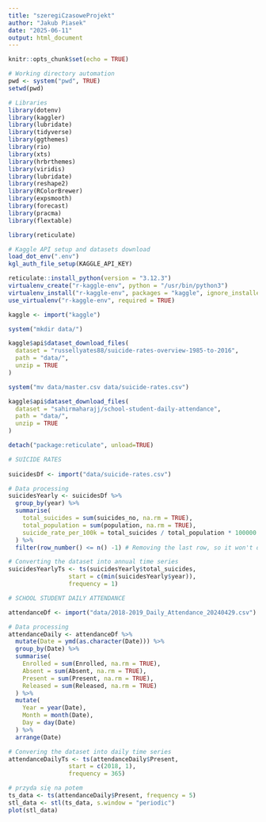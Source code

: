 ```yaml
---
title: "szeregiCzasoweProjekt"
author: "Jakub Piasek"
date: "2025-06-11"
output: html_document
---
```


```r
knitr::opts_chunk$set(echo = TRUE)

# Working directory automation
pwd <- system("pwd", TRUE)
setwd(pwd)
```


```r
# Libraries
library(dotenv)
library(kaggler)
library(lubridate)
library(tidyverse)
library(ggthemes)
library(rio)
library(xts)
library(hrbrthemes)
library(viridis)
library(lubridate)
library(reshape2)
library(RColorBrewer)
library(expsmooth)
library(forecast)
library(pracma)
library(flextable)
```



```r
library(reticulate)

# Kaggle API setup and datasets download
load_dot_env(".env")
kgl_auth_file_setup(KAGGLE_API_KEY)

reticulate::install_python(version = "3.12.3")
virtualenv_create("r-kaggle-env", python = "/usr/bin/python3")
virtualenv_install("r-kaggle-env", packages = "kaggle", ignore_installed = TRUE)
use_virtualenv("r-kaggle-env", required = TRUE)

kaggle <- import("kaggle")

system("mkdir data/")

kaggle$api$dataset_download_files(
  dataset = "russellyates88/suicide-rates-overview-1985-to-2016",
  path = "data/",
  unzip = TRUE
)

system("mv data/master.csv data/suicide-rates.csv")

kaggle$api$dataset_download_files(
  dataset = "sahirmaharajj/school-student-daily-attendance",
  path = "data/",
  unzip = TRUE
)

detach("package:reticulate", unload=TRUE)
```


```r
# SUICIDE RATES
 
suicidesDf <- import("data/suicide-rates.csv")

# Data processing
suicidesYearly <- suicidesDf %>%
  group_by(year) %>%
  summarise(
    total_suicides = sum(suicides_no, na.rm = TRUE),
    total_population = sum(population, na.rm = TRUE),
    suicide_rate_per_100k = total_suicides / total_population * 100000
  ) %>%
  filter(row_number() <= n() -1) # Removing the last row, so it won't disturb the data (because there is less data for this year)

# Converting the dataset into annual time series
suicidesYearlyTs <- ts(suicidesYearly$total_suicides,
                 start = c(min(suicidesYearly$year)),
                 frequency = 1)
```


```r
# SCHOOL STUDENT DAILY ATTENDANCE

attendanceDf <- import("data/2018-2019_Daily_Attendance_20240429.csv")

# Data processing
attendanceDaily <- attendanceDf %>%
  mutate(Date = ymd(as.character(Date))) %>%
  group_by(Date) %>%
  summarise(
    Enrolled = sum(Enrolled, na.rm = TRUE),
    Absent = sum(Absent, na.rm = TRUE),
    Present = sum(Present, na.rm = TRUE),
    Released = sum(Released, na.rm = TRUE)
  ) %>%
  mutate(
    Year = year(Date),
    Month = month(Date),
    Day = day(Date)
  ) %>%
  arrange(Date)

# Convering the dataset into daily time series
attendanceDailyTs <- ts(attendanceDaily$Present,
                 start = c(2018, 1),
                 frequency = 365)
```



```r

# przyda się na potem
ts_data <- ts(attendanceDaily$Present, frequency = 5)
stl_data <- stl(ts_data, s.window = "periodic")
plot(stl_data)

```